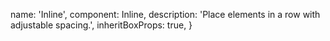 
  name: 'Inline',
  component: Inline,
  description: 'Place elements in a row with adjustable spacing.',
  inheritBoxProps: true,
}

<Showcase playroomPath="#?code=N4Igxg9gJgpiBcIA8BJAdgGwJZpgPgB00ACYpABQwEMwYALCDWAJ2LpiwHM6AXAXmABWAAwBfYgHcsUHnQEBGYWOIB6QiTKUa9RizYdu-Icqky5wRcrVFSFarQZMYrdl14CR407IVLx1jTttRz1XQw8TaR8LP1V1Wy0HXWd9NyNPSSjzS394zXsdJxcDd2MvLN8rdSQVdGxcdRAAGhBvOgBnBABtAGYAdkEmvoA2AA4mxQAmABYAXVEgA">
  <Inline>
    <Placeholder height={50} width={60} />
    <Placeholder height={50} width={100} />
    <Placeholder height={50} width={30} />
    <Placeholder height={50} width={150} />
  </Inline>
</Showcase>
